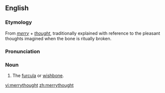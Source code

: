 ==English==
===Etymology===
From ''[[merry]]'' + ''[[thought]]'', traditionally explained with reference to the pleasant thoughts imagined when the bone is ritually broken.

===Pronunciation===
{{IPA|/ˈmɛɹɪθɔːt/}}

===Noun===
{{en-noun}}

# The [[furcula]] or [[wishbone]].

[[vi:merrythought]]
[[zh:merrythought]]